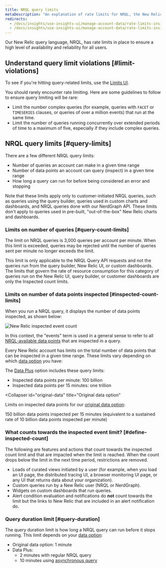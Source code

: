 ```yaml
---
title: NRQL query limits
metaDescription: "An explanation of rate limits for NRQL, the New Relic query language"
redirects:
  - /docs/insights/use-insights-ui/manage-account-data/rate-limits-insights-requests
  - /docs/insights/use-insights-ui/manage-account-data/rate-limits-insights
---
```



Our New Relic query language, NRQL, has rate limits in place to ensure a high level of availability and reliability for all users. 

## Understand query limit violations [#limit-violations]

To see if you're hitting query-related limits, use the [Limits UI](/docs/data-apis/manage-data/view-system-limits/). 

You should rarely encounter rate limiting. Here are some guidelines to follow to ensure query limiting will be rare:

* Limit the number complex queries (for example, queries with `FACET` or `TIMESERIES` clauses, or queries of over a million events) that run at the same time.
* Limit the number of queries running concurrently over extended periods of time to a maximum of five, especially if they include complex queries.

## NRQL query limits [#query-limits]

There are a few different NRQL query limits: 

* Number of queries an account can make in a given time range
* Number of data points an account can query (inspect) in a given time range
* How long a query can run for before being considered an error and stopping 

Note that these limits apply only to customer-initiated NRQL queries, such as queries using the query builder, queries used in custom charts and dashboards, and NRQL queries done with our NerdGraph API. These limits don't apply to queries used in pre-built, "out-of-the-box" New Relic charts and dashboards. 

### Limits on number of queries [#query-count-limits]

The limit on NRQL queries is 3,000 queries per account per minute. When this limit is exceeded, queries may be rejected until the number of queries sent per minute no longer exceeds the limit. 

This limit is only applicable to the NRQL Query API requests and not the queries run from the query builder, New Relic UI, or custom dashboards. The limits that govern the rate of resource consumption for this category of queries run on the New Relic UI, query builder, or customer dashboards are only the Inspected count limits.

### Limits on number of data points inspected [#inspected-count-limits]

When you run a NRQL query, it displays the number of data points inspected, as shown below:

<img
  title="New Relic inspected event count"
  alt="New Relic inspected event count"
  src={queriesnrqlEventCountinQueryBuilder}
/>

In this context, the "events" term is used in a general sense to refer to all [NRQL-available data points](/docs/query-data/nrql-new-relic-query-language/getting-started/introduction-nrql#what-you-can-query) that are inspected in a query.

Every New Relic account has limits on the total number of data points that can be inspected in a given time range. These limits vary depending on which [data option](/docs/accounts/accounts-billing/new-relic-one-pricing-billing/data-ingest-billing#data-prices) you have: 

<CollapserGroup>
  <Collapser
    id="data-plus"
    title="Data Plus"
  >

The [Data Plus](/docs/accounts/accounts-billing/new-relic-one-pricing-billing/data-ingest-billing#data-prices) option includes these query limits: 

* Inspected data points per minute: 100 billion
* Inspected data points per 15 minutes: one trillion

</Collapser>

  <Collapser
    id="original-data"
    title="Original data option"
  >

Limits on inspected data points for our [original data option](/docs/accounts/accounts-billing/new-relic-one-pricing-billing/data-ingest-billing#data-prices):

150 billion data points inspected per 15 minutes (equivalent to a sustained rate of 10 billion data points inspected per minute)
    
</Collapser>
</CollapserGroup>

### What counts towards the inspected event limit? [#define-inspected-count]

The following are features and actions that count towards the inspected count limit and that are impacted when the limit is reached. When the count drops below the limit in the next time period, restrictions are removed.

* Loads of curated views initiated by a user (for example, when you load an <InlinePopup type="apm" /> UI page, the distributed tracing UI, a browser monitoring UI page, or any UI that returns data about your organization).
* Custom queries run by a New Relic user (NRQL or NerdGraph).
* Widgets on custom dashboards that run queries.
* Alert condition evaluation and notifications do **not** count towards the limit but the links to New Relic that are included in an alert notification do.

### Query duration limit [#query-duration]

The query duration limit is how long a NRQL query can run before it stops running. This limit depends on your [data option](/docs/accounts/accounts-billing/new-relic-one-pricing-billing/data-ingest-billing#data-prices): 

* Original data option: 1 minute
* Data Plus: 
  * 2 minutes with regular NRQL query
  * 10 minutes using [asynchronous query](/docs/apis/nerdgraph/examples/async-queries-nrql-tutorial)




